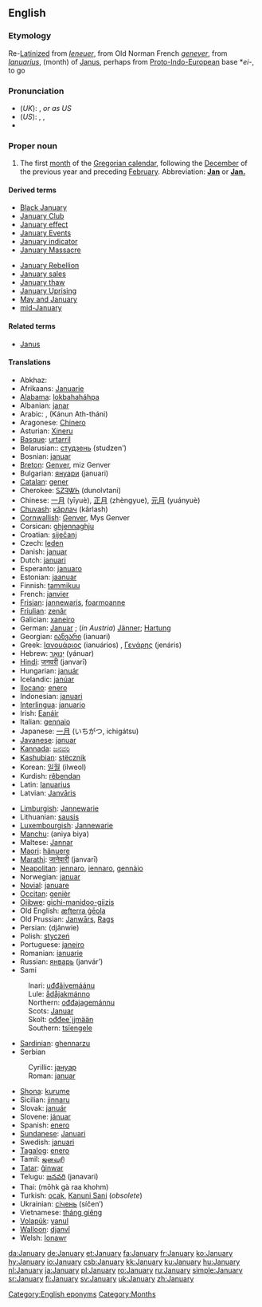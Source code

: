 ==English==
===Etymology===
Re-[[Latinize]]d from {{ME.}} ''[[Ieneuer]]'', from Old Norman French ''[[genever]]'', from {{L.}} ''[[Ianuarius]]'', (month) of [[Janus]], perhaps from [[Proto-Indo-European]] base *''ei-'', to go

===Pronunciation===
*(''UK''): {{IPA|/ˈdʒænjʊəri/}}, {{SAMPA|/"dZ{nju@ri/}} ''or as US''
*(''US''): {{AHD|jănʹyo͞o-ĕr'ē}}, {{IPA|/ˈdʒænjuˌɛri/}}, {{SAMPA|/"dZ{nju%Eri/}}
*{{audio|en-us-January.ogg|Audio (US)}}

===Proper noun===
{{en-proper noun}}
# The first [[month]] of the [[Gregorian calendar]], following the [[December]] of the previous year and preceding [[February]]. Abbreviation: '''[[Jan]]''' or '''[[Jan.]]'''

====Derived terms====
{{top2}}
*[[Black January]]
*[[January Club]]
*[[January effect]]
*[[January Events]]
*[[January indicator]]
*[[January Massacre]]
{{mid2}}
*[[January Rebellion]]
*[[January sales]]
*[[January thaw]]
*[[January Uprising]]
*[[May and January]]
*[[mid-January]]
{{bottom}}

====Related terms====
*[[Janus]]

====Translations====
{{trans-top}}
*Abkhaz: {{RUchar|[[ажьырныҳәа]]}} {{IPAchar|(aẓ̌ərnəḥwa)}}
*Afrikaans: [[Januarie]]
*[[Alabama]]: [[lokbahaháhpa]]
*Albanian: [[janar]]
*Arabic: {{ARchar|[[يناير|يَنَايِر]]}} {{Unicode|(yanáːyir)}} {{m}}, {{ARchar|[[كانون الثاني]]}} (Kánun Ath-tháni) {{m}}
*Aragonese: [[Chinero]] {{m}}
*Asturian: [[Xineru]] {{m}}
*[[Basque]]: [[urtarril]]
*Belarusian:: [[студзень]] (studzen')
*Bosnian: [[januar#Bosnian|januar]] {{m}}
*[[Breton]]: [[Genver]], miz Genver
*Bulgarian: [[януари]] (januari) {{m}}
*[[Catalan]]: [[gener]] {{m}}
*Cherokee: [[ᏚᏃᎸᏔᏂ]] (dunolvtani)
*Chinese: [[一月]] (yīyuè), [[正月]] (zhèngyue), [[元月]] (yuányuè)
*[[Chuvash]]: [[кăрлач]] (kârlash)
*[[Cornwallish]]: [[Genver]], Mys Genver
*Corsican: [[ghjennaghju]] {{m}}
*Croatian: [[siječanj]]
*Czech: [[leden]] {{m}}
*Danish: [[januar#Danish|januar]]
*Dutch: [[januari]] {{m}}
*Esperanto: [[januaro]]
*Estonian: [[jaanuar]]
*Finnish: [[tammikuu]]
*French: [[janvier]] {{m}}
*[[Frisian]]: [[jannewaris]], [[foarmoanne]]
*[[Friulian]]: [[zenâr]] {{m}}
*Galician: [[xaneiro]] {{m}}
*German: [[Januar]] {{m}}; (''in Austria'') [[Jänner]]; [[Hartung]] {{m}}
*Georgian: [[იანვარი]] (ianuari)
*Greek: [[Ιανουάριος]] (ianuários) {{m}}, [[Γενάρης]] (jenáris) {{m}}
*Hebrew: [[ינואר|יָנוּאָר]] (yánuar)
*[[Hindi]]: [[जनवरी]] (janvarī)
*Hungarian: [[január]]
*Icelandic: [[janúar]]
*[[Ilocano]]: [[enero]]
*Indonesian: [[januari]]
*[[Interlingua]]: [[januario]]
*Irish: [[Eanáir]]
*Italian: [[gennaio]] {{m}}
*Japanese: [[一月]] (いちがつ, ichigátsu)
*[[Javanese]]: [[januar]]
*[[Kannada]]: [[ಜನವರಿ]]
*[[Kashubian]]: [[stëcznik]]
*Korean: [[일월]] (ilweol)
*Kurdish: [[rêbendan]]
*Latin: [[Ianuarius]] {{m}}
*Latvian: [[Janvāris]]
{{trans-mid}}
*[[Limburgish]]: [[Jannewarie]]
*Lithuanian: [[sausis]] {{m}}
*[[Luxembourgish]]: [[Jannewarie]]
*[[Manchu]]: (aniya biya)
*Maltese: [[Jannar]]
*[[Maori]]: [[hänuere]]
*[[Marathi]]: [[जानेवारी]] (janvarī)
*[[Neapolitan]]: [[jennaro]], [[iennaro]], [[gennàio]]
*Norwegian: [[januar]]
*[[Novial]]: [[januare]]
*[[Occitan]]: [[genièr]] {{m}}
*[[Ojibwe]]: [[gichi-manidoo-giizis]]
*Old English: [[æfterra geola|æfterra ġēola]] {{m}}
*Old Prussian: [[Janwārs]], [[Rags]]
*Persian: {{FAchar|[[ژانویه]]}} (djânwie)
*Polish: [[styczeń]]
*Portuguese: [[janeiro]]
*Romanian: [[ianuarie]]
*Russian: [[январь]] (janvár’) {{m}}
*Sami
:Inari: [[uđđâivemáánu]]
:Lule: [[ådåjakmánno]]
:Northern: [[ođđajagemánnu]]
:Scots: [[Januar]]
:Skolt: [[ođđeeˊjjmään]]
:Southern: [[tsïengele]]
*[[Sardinian]]: [[ghennarzu]] {{m}}
*Serbian
:Cyrillic: [[јануар#Serbian|јануар]] {{m}}
:Roman: [[januar#Serbian|januar]] {{m}}
*[[Shona]]: [[kurume]]
*Sicilian: [[jinnaru]] {{m}}
*Slovak: [[január]] {{m}}
*Slovene: [[jánuar]] {{m}}
*Spanish: [[enero]] {{m}}
*[[Sundanese]]: [[Januari]]
*Swedish: [[januari]]
*[[Tagalog]]: [[enero#Tagalog|enero]]
*Tamil: [[ஜனவரி]]
*[[Tatar]]: [[ĝinwar]]
*Telugu: [[జనవరి]] (janavari)
*Thai: {{THchar|[[มกราคม]]}} (mōhk gà raa khohm)
*Turkish: [[ocak]], [[Kanuni Sani]] (''obsolete'')
*Ukrainian: [[cічень]] (síčen’)
*Vietnamese: [[tháng giêng]]
*[[Volapük]]: [[yanul]]
*[[Walloon]]: [[djanvî]]
*Welsh: [[Ionawr]] {{f}}
{{trans-bottom}}

[[Category:English eponyms]]
[[Category:Months]]

[[da:January]]
[[de:January]]
[[et:January]]
[[fa:January]]
[[fr:January]]
[[ko:January]]
[[hy:January]]
[[io:January]]
[[csb:January]]
[[kk:January]]
[[ku:January]]
[[hu:January]]
[[nl:January]]
[[ja:January]]
[[pl:January]]
[[ro:January]]
[[ru:January]]
[[simple:January]]
[[sr:January]]
[[fi:January]]
[[sv:January]]
[[uk:January]]
[[zh:January]]